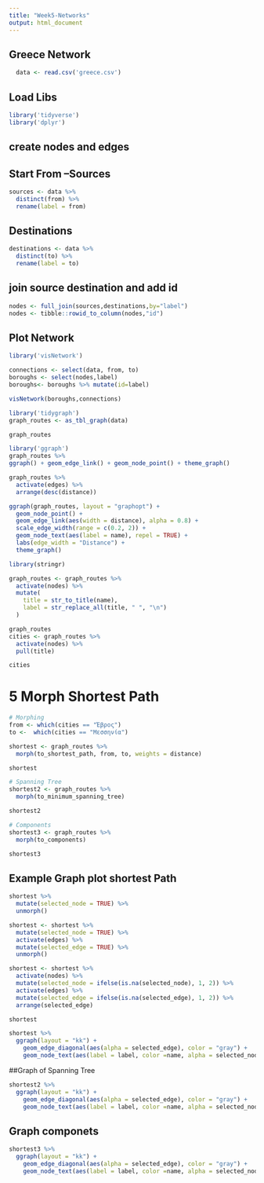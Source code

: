 ```yaml
---
title: "Week5-Networks"
output: html_document
---
```




## Greece Network

```r
  data <- read.csv('greece.csv')
```

## Load Libs
```r
library('tidyverse')
library('dplyr')
```

## create nodes and edges
## Start From --Sources
```r
sources <- data %>%
  distinct(from) %>%
  rename(label = from)
```
## Destinations
```r
destinations <- data %>%
  distinct(to) %>%
  rename(label = to)
```
## join source destination and add id
```r
nodes <- full_join(sources,destinations,by="label")
nodes <- tibble::rowid_to_column(nodes,"id")
```
## Plot Network

```r
library('visNetwork')

```
```r
connections <- select(data, from, to)
boroughs <- select(nodes,label) 
boroughs<- boroughs %>% mutate(id=label)

visNetwork(boroughs,connections)
```
```r
library('tidygraph')
graph_routes <- as_tbl_graph(data)

graph_routes

```


```r
library('ggraph')
graph_routes %>%
ggraph() + geom_edge_link() + geom_node_point() + theme_graph()

```
```r
graph_routes %>% 
  activate(edges) %>% 
  arrange(desc(distance))
```

```r
ggraph(graph_routes, layout = "graphopt") + 
  geom_node_point() +
  geom_edge_link(aes(width = distance), alpha = 0.8) + 
  scale_edge_width(range = c(0.2, 2)) +
  geom_node_text(aes(label = name), repel = TRUE) +
  labs(edge_width = "Distance") +
  theme_graph()
```
```r
library(stringr)

graph_routes <- graph_routes %>%
  activate(nodes) %>%
  mutate(
    title = str_to_title(name),
    label = str_replace_all(title, " ", "\n")
  )

graph_routes
cities <- graph_routes %>%
  activate(nodes) %>%
  pull(title)

cities
```

# 5 Morph Shortest Path
```r
# Morphing
from <- which(cities == "Έβρος")
to <-  which(cities == "Μεσσηνία")

shortest <- graph_routes %>%
  morph(to_shortest_path, from, to, weights = distance)

shortest

# Spanning Tree
shortest2 <- graph_routes %>%
  morph(to_minimum_spanning_tree)

shortest2

# Components
shortest3 <- graph_routes %>%
  morph(to_components)

shortest3
```

## Example Graph plot shortest Path
```r
shortest %>%
  mutate(selected_node = TRUE) %>%
  unmorph()

shortest <- shortest %>%
  mutate(selected_node = TRUE) %>%
  activate(edges) %>%
  mutate(selected_edge = TRUE) %>%
  unmorph() 

shortest <- shortest %>%
  activate(nodes) %>%
  mutate(selected_node = ifelse(is.na(selected_node), 1, 2)) %>%
  activate(edges) %>%
  mutate(selected_edge = ifelse(is.na(selected_edge), 1, 2)) %>%
  arrange(selected_edge)

shortest

shortest %>%
  ggraph(layout = "kk") +
    geom_edge_diagonal(aes(alpha = selected_edge), color = "gray") +
    geom_node_text(aes(label = label, color =name, alpha = selected_node ), size = 3)
```

##Graph of Spanning Tree
```r
shortest2 %>%
  ggraph(layout = "kk") +
    geom_edge_diagonal(aes(alpha = selected_edge), color = "gray") +
    geom_node_text(aes(label = label, color =name, alpha = selected_node ), size = 3) 
```
## Graph componets
```r


shortest3 %>%
  ggraph(layout = "kk") +
    geom_edge_diagonal(aes(alpha = selected_edge), color = "gray") +
    geom_node_text(aes(label = label, color =name, alpha = selected_node ), size = 3) 
```

